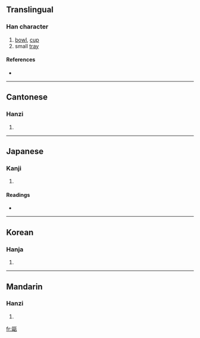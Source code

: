 {{see|瓯}}
==Translingual==

===Han character===
{{Han char|rn=98|rad=瓦|as=11|sn=16|four=7171<sub>7</sub>|canj=尸口一女弓 (SRMVN)}}

# [[bowl]], [[cup]]
# small [[tray]]

====References====
* {{Han ref|kx=0751.220|dkj=21586|dj=1159.160|hdz=21430.150|uh=750C|ud=29964|bh=BF5E|bd=48990}}

----

==Cantonese==

===Hanzi===
{{yue-hanzi|jyut=|y=au1}}

# {{defn|Cantonese}}

----

==Japanese==

===Kanji===
{{ja-kanji|grade=|rs=瓦11}}

# {{defn|Japanese}}

====Readings====
* {{ja-readings|on=[[おう]] (ō)|kun=[[ほとぎ]] (hotogi)}}

----

==Korean==

===Hanja===
{{ko-hanja|hangeul=구|eumhun=|rv=gu|mr=ku|y=kwu}}

# {{defn|Korean}}

----

==Mandarin==

===Hanzi===
{{cmn-hanzi|sim=瓯|pin=[[ōu]] ([[ou1]])|wg=ou<sup>1</sup>}}

# {{defn|Mandarin}}

[[fr:甌]]